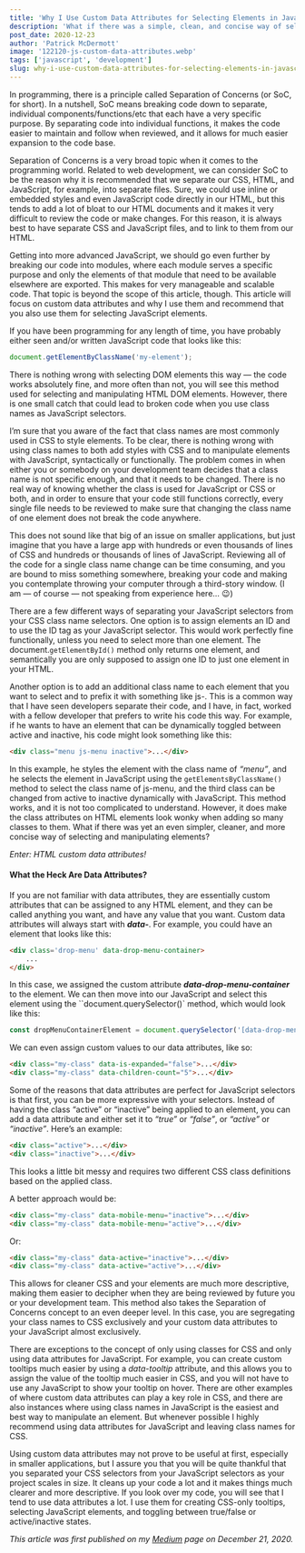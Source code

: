 ```yaml
---
title: 'Why I Use Custom Data Attributes for Selecting Elements in JavaScript'
description: 'What if there was a simple, clean, and concise way of selecting and manipulating DOM elements with JavaScript? And what if it can conform to the Separation of Concerns principle?'
post_date: 2020-12-23
author: 'Patrick McDermott'
image: '122120-js-custom-data-attributes.webp'
tags: ['javascript', 'development']
slug: why-i-use-custom-data-attributes-for-selecting-elements-in-javascript
---
```


In programming, there is a principle called Separation of Concerns (or SoC, for short). In a nutshell, SoC means breaking code down to separate, individual components/functions/etc that each have a very specific purpose. By separating code into individual functions, it makes the code easier to maintain and follow when reviewed, and it allows for much easier expansion to the code base.

Separation of Concerns is a very broad topic when it comes to the programming world. Related to web development, we can consider SoC to be the reason why it is recommended that we separate our CSS, HTML, and JavaScript, for example, into separate files. Sure, we could use inline or embedded styles and even JavaScript code directly in our HTML, but this tends to add a lot of bloat to our HTML documents and it makes it very difficult to review the code or make changes. For this reason, it is always best to have separate CSS and JavaScript files, and to link to them from our HTML.

Getting into more advanced JavaScript, we should go even further by breaking our code into modules, where each module serves a specific purpose and only the elements of that module that need to be available elsewhere are exported. This makes for very manageable and scalable code. That topic is beyond the scope of this article, though. This article will focus on custom data attributes and why I use them and recommend that you also use them for selecting JavaScript elements.

If you have been programming for any length of time, you have probably either seen and/or written JavaScript code that looks like this:

```js
document.getElementByClassName('my-element');
```

There is nothing wrong with selecting DOM elements this way — the code works absolutely fine, and more often than not, you will see this method used for selecting and manipulating HTML DOM elements. However, there is one small catch that could lead to broken code when you use class names as JavaScript selectors.

I’m sure that you aware of the fact that class names are most commonly used in CSS to style elements. To be clear, there is nothing wrong with using class names to both add styles with CSS and to manipulate elements with JavaScript, syntactically or functionally. The problem comes in when either you or somebody on your development team decides that a class name is not specific enough, and that it needs to be changed. There is no real way of knowing whether the class is used for JavaScript or CSS or both, and in order to ensure that your code still functions correctly, every single file needs to be reviewed to make sure that changing the class name of one element does not break the code anywhere.

This does not sound like that big of an issue on smaller applications, but just imagine that you have a large app with hundreds or even thousands of lines of CSS and hundreds or thousands of lines of JavaScript. Reviewing all of the code for a single class name change can be time consuming, and you are bound to miss something somewhere, breaking your code and making you contemplate throwing your computer through a third-story window. (I am — of course — not speaking from experience here… 😉)

There are a few different ways of separating your JavaScript selectors from your CSS class name selectors. One option is to assign elements an ID and to use the ID tag as your JavaScript selector. This would work perfectly fine functionally, unless you need to select more than one element. The document.`getElementById()` method only returns one element, and semantically you are only supposed to assign one ID to just one element in your HTML.

Another option is to add an additional class name to each element that you want to select and to prefix it with something like js-. This is a common way that I have seen developers separate their code, and I have, in fact, worked with a fellow developer that prefers to write his code this way. For example, if he wants to have an element that can be dynamically toggled between active and inactive, his code might look something like this:

```html
<div class="menu js-menu inactive">...</div>
```

In this example, he styles the element with the class name of _“menu”_, and he selects the element in JavaScript using the `getElementsByClassName()` method to select the class name of js-menu, and the third class can be changed from active to inactive dynamically with JavaScript. This method works, and it is not too complicated to understand. However, it does make the class attributes on HTML elements look wonky when adding so many classes to them. What if there was yet an even simpler, cleaner, and more concise way of selecting and manipulating elements?

_Enter: HTML custom data attributes!_

#### What the Heck Are Data Attributes?

If you are not familiar with data attributes, they are essentially custom attributes that can be assigned to any HTML element, and they can be called anything you want, and have any value that you want. Custom data attributes will always start with **_data-_**. For example, you could have an element that looks like this:

```html
<div class='drop-menu' data-drop-menu-container>
    ...
</div>
```

In this case, we assigned the custom attribute **_data-drop-menu-container_** to the element. We can then move into our JavaScript and select this element using the ``document.querySelector()` method, which would look like this:

```js
const dropMenuContainerElement = document.querySelector('[data-drop-menu-container]');
```

We can even assign custom values to our data attributes, like so:

```html
<div class="my-class" data-is-expanded="false">...</div>
<div class="my-class" data-children-count="5">...</div>
```

Some of the reasons that data attributes are perfect for JavaScript selectors is that first, you can be more expressive with your selectors. Instead of having the class “active” or “inactive” being applied to an element, you can add a data attribute and either set it to _“true”_ or _“false”_, or _“active”_ or _“inactive”_. Here’s an example:

```html
<div class="active">...</div>
<div class="inactive">...</div>
```

This looks a little bit messy and requires two different CSS class definitions based on the applied class.

A better approach would be:

```html
<div class="my-class" data-mobile-menu="inactive">...</div>
<div class="my-class" data-mobile-menu="active">...</div>
```

Or:

```html
<div class="my-class" data-active="inactive">...</div>
<div class="my-class" data-active="active">...</div>
```

This allows for cleaner CSS and your elements are much more descriptive, making them easier to decipher when they are being reviewed by future you or your development team. This method also takes the Separation of Concerns concept to an even deeper level. In this case, you are segregating your class names to CSS exclusively and your custom data attributes to your JavaScript almost exclusively.

There are exceptions to the concept of only using classes for CSS and only using data attributes for JavaScript. For example, you can create custom tooltips much easier by using a _data-tooltip_ attribute, and this allows you to assign the value of the tooltip much easier in CSS, and you will not have to use any JavaScript to show your tooltip on hover. There are other examples of where custom data attributes can play a key role in CSS, and there are also instances where using class names in JavaScript is the easiest and best way to manipulate an element. But whenever possible I highly recommend using data attributes for JavaScript and leaving class names for CSS.

Using custom data attributes may not prove to be useful at first, especially in smaller applications, but I assure you that you will be quite thankful that you separated your CSS selectors from your JavaScript selectors as your project scales in size. It cleans up your code a lot and it makes things much clearer and more descriptive. If you look over my code, you will see that I tend to use data attributes a lot. I use them for creating CSS-only tooltips, selecting JavaScript elements, and toggling between true/false or active/inactive states.

_This article was first published on my <a href="https://medium.com/@pjmcdermott92/why-i-use-custom-data-attributes-for-selecting-elements-in-javascript-58166fe074a8" target="_blank" rel="noreferrer noopener">Medium</a> page on December 21, 2020._
